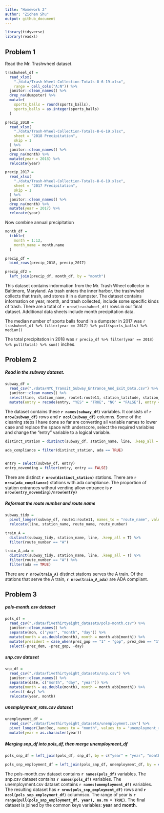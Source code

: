```yaml
---
title: "Homework 2"
author: "Zichen Shu"
output: github_document
---
```


```r
library(tidyverse)
library(readxl)
```

## Problem 1

Read the Mr. Trashwheel dataset.

```r
trashwheel_df = 
  read_xlsx(
    "./data/Trash-Wheel-Collection-Totals-8-6-19.xlsx",
    range = cell_cols("A:N")) %>% 
  janitor::clean_names() %>% 
  drop_na(dumpster) %>% 
  mutate(
    sports_balls = round(sports_balls),
    sports_balls = as.integer(sports_balls)
  )
```

```r
precip_2018 =
  read_xlsx(
    "./data/Trash-Wheel-Collection-Totals-8-6-19.xlsx",
    sheet = "2018 Precipitation",
    skip = 1
  ) %>% 
  janitor::clean_names() %>% 
  drop_na(month) %>% 
  mutate(year = 2018) %>% 
  relocate(year)
```

```r
precip_2017 =
  read_xlsx(
    "./data/Trash-Wheel-Collection-Totals-8-6-19.xlsx",
    sheet = "2017 Precipitation",
    skip = 1
  ) %>% 
  janitor::clean_names() %>% 
  drop_na(month) %>% 
  mutate(year = 2017) %>% 
  relocate(year)
```

Now combine annual precipitation

```r
month_df =
  tibble(
    month = 1:12,
    month_name = month.name
  )

precip_df = 
  bind_rows(precip_2018, precip_2017)

precip_df2 = 
  left_join(precip_df, month_df, by = "month")
```

This dataset contains indormation from the Mr. Trash Wheel collector in Baltimore, Maryland. As trash enters the inner harbor, the trashwheel collects that trash, and stores it in a dumpster. The dataset contains information on year, month, and trash collected, include some specific kinds of trash. There are a total of `r nrow(trashwheel_df)` rows in our final dataset. Additional data sheets include month precipitation data.

The median number of sports balls found in a dumpster in 2017 was `r trashwheel_df %>% filter(year == 2017) %>% pull(sports_balls) %>% median()`

The total precipitation in 2018 was `r precip_df %>% filter(year == 2018) %>% pull(total) %>% sum()` inches.



## Problem 2

##### Read in the subway dataset.
```r
subway_df = 
  read_csv("./data/NYC_Transit_Subway_Entrance_And_Exit_Data.csv") %>% 
  janitor::clean_names() %>% 
  select(line, station_name, route1:route11, station_latitude, station_longitude, entry, vending, entrance_type, ada) %>% 
  mutate(entry = recode(entry, "YES" = "TRUE", "NO" = "FALSE"), entry = as.logical(entry), route8 = as.character(route8), route9 = as.character(route9), route10 = as.character(route10), route11 = as.character(route11))
```

The dataset contains these **`r names(subway_df)`** variables. It consists of **`r nrow(subway_df)`** rows and **`r ncol(subway_df)`** columns. Some of the cleaning steps I have done so far are converting all variable names to lower case and replace the space with underscore, select the required variables and change the "entry" variable to a logical variable.

```r
distinct_station = distinct(subway_df, station_name, line, .keep_all = T)

ada_compliance = filter(distinct_station, ada == TRUE)
  

entry = select(subway_df, entry)
entry_novending = filter(entry, entry == FALSE)
```

There are distinct **`r nrow(distinct_station)`** stations.
There are **`r nrow(ada_compliance)`** stations with ada compliance.
The proportion of station entrances without vending allow entrance is **`r nrow(entry_novending)/nrow(entry)`**

##### Reformat the route number and route name

```r
subway_tidy = 
  pivot_longer(subway_df, route1:route11, names_to = "route_name", values_to = "route_number") %>% 
  relocate(line, station_name, route_name, route_number)

train_A = 
  distinct(subway_tidy, station_name, line, .keep_all = T) %>% 
  filter(route_number == "A")

train_A_ada = 
  distinct(subway_tidy, station_name, line, .keep_all = T) %>%  
  filter(route_number == "A") %>% 
  filter(ada == TRUE)
```

There are **`r nrow(train_A)`** distinct stations serves the A train. Of the stations that serve the A train, **`r nrow(train_A_ada)`** are ADA compliant.

## Problem 3

##### pols-month.csv dataset
```r
pols_df = 
  read_csv("./data/fivethirtyeight_datasets/pols-month.csv") %>% 
  janitor::clean_names() %>% 
  separate(mon, c("year", "month", "day")) %>% 
  mutate(month = as.double(month), month = month.abb[month]) %>% 
  mutate(president = case_when(prez_gop == "1" ~ "gop", prez_dem == "1" ~ "dem")) %>% 
  select(-prez_dem, -prez_gop, -day)
```

##### snp.csv dataset
```r
snp_df =
  read_csv("./data/fivethirtyeight_datasets/snp.csv") %>% 
  janitor::clean_names() %>%
  separate(date, c("month", "day", "year")) %>%
  mutate(month = as.double(month), month = month.abb[month]) %>% 
  select(-day) %>% 
  relocate(year, month)
```

##### unemployment_rate.csv dataset
```r
unemployment_df =
  read_csv("./data/fivethirtyeight_datasets/unemployment.csv") %>%
  pivot_longer(Jan:Dec, names_to = "month", values_to = "unemployment_rate") %>%   janitor::clean_names() %>% 
  mutate(year = as.character(year))
```

##### Merging snp_df into pols_df, then merge unemployment_df

```r
pols_snp_df = left_join(pols_df, snp_df, by = c("year" = "year", "month" = "month"))

pols_snp_employment_df = left_join(pols_snp_df, unemployment_df, by = c("year" = "year", "month" = "month"))
```

The pols-month.csv dataset contains **`r names(pols_df)`** variables. The snp.csv dataset contains **`r names(pols_df)`** variables.  The unemployment.csv dataset contains **`r names(unemployment_df)`** variables. The resulting dataset has **`r nrow(pols_snp_employment_df)`** rows and **`r ncol(pols_snp_employment_df)`** columnscx.  The range of year is **`r range(pull(pols_snp_employment_df, year), na.rm = TRUE)`**.  The final dataset is joined by the common keys variables: **year** and **month**.




